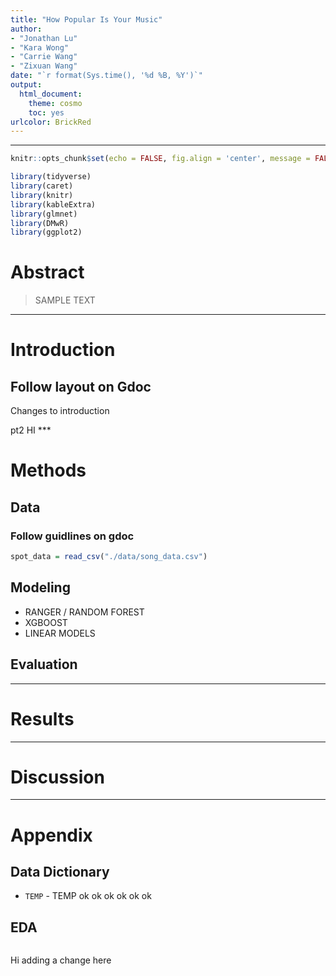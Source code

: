 ```yaml
---
title: "How Popular Is Your Music"
author: 
- "Jonathan Lu"
- "Kara Wong"
- "Carrie Wang"
- "Zixuan Wang"
date: "`r format(Sys.time(), '%d %B, %Y')`"
output:
  html_document: 
    theme: cosmo
    toc: yes
urlcolor: BrickRed
---
```


***


```r
knitr::opts_chunk$set(echo = FALSE, fig.align = 'center', message = FALSE, warning = FALSE)
```

```r
library(tidyverse)
library(caret)
library(knitr)
library(kableExtra)
library(glmnet)
library(DMwR)
library(ggplot2)
```

# Abstract

> SAMPLE TEXT

***

# Introduction

## Follow layout on Gdoc


Changes to introduction

pt2
HI 
***

# Methods

## Data

### Follow guidlines on gdoc

```r
spot_data = read_csv("./data/song_data.csv")
```

## Modeling

- RANGER / RANDOM FOREST
- XGBOOST
- LINEAR MODELS


## Evaluation


***

# Results


***

# Discussion

***

# Appendix

## Data Dictionary

- `TEMP` - TEMP ok ok ok ok ok ok 


## EDA

```r

```

Hi adding a change here

